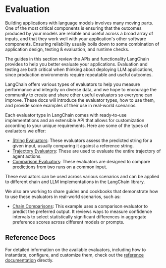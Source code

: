 # Evaluation

Building applications with language models involves many moving parts. One of the most critical components is ensuring that the outcomes produced by your models are reliable and useful across a broad array of inputs, and that they work well with your application's other software components. Ensuring reliability usually boils down to some combination of application design, testing & evaluation, and runtime checks. 

The guides in this section review the APIs and functionality LangChain provides to help you better evaluate your applications. Evaluation and testing are both critical when thinking about deploying LLM applications, since production environments require repeatable and useful outcomes.

LangChain offers various types of evaluators to help you measure performance and integrity on diverse data, and we hope to encourage the community to create and share other useful evaluators so everyone can improve. These docs will introduce the evaluator types, how to use them, and provide some examples of their use in real-world scenarios.

Each evaluator type in LangChain comes with ready-to-use implementations and an extensible API that allows for customization according to your unique requirements. Here are some of the types of evaluators we offer:

- [String Evaluators](/docs/guides/evaluation/string/): These evaluators assess the predicted string for a given input, usually comparing it against a reference string.
- [Trajectory Evaluators](/docs/guides/evaluation/trajectory/): These are used to evaluate the entire trajectory of agent actions.
- [Comparison Evaluators](/docs/guides/evaluation/comparison/): These evaluators are designed to compare predictions from two runs on a common input.

These evaluators can be used across various scenarios and can be applied to different chain and LLM implementations in the LangChain library.

We also are working to share guides and cookbooks that demonstrate how to use these evaluators in real-world scenarios, such as:

- [Chain Comparisons](/docs/guides/evaluation/examples/comparisons): This example uses a comparison evaluator to predict the preferred output. It reviews ways to measure confidence intervals to select statistically significant differences in aggregate preference scores across different models or prompts.

## Reference Docs

For detailed information on the available evaluators, including how to instantiate, configure, and customize them, check out the [reference documentation](https://api.python.langchain.com/en/latest/api_reference.html#module-langchain.evaluation) directly.
